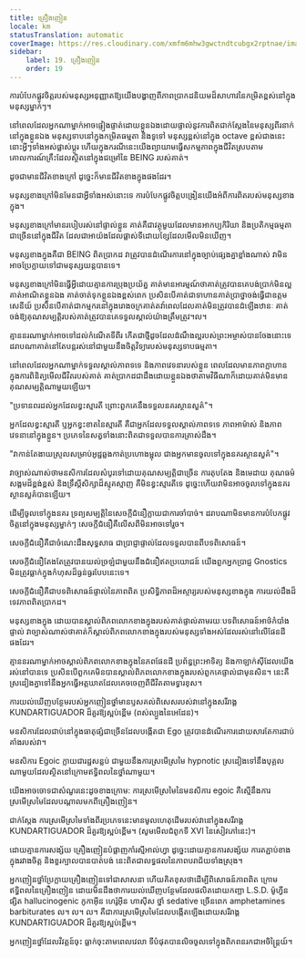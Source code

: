 ```yaml
---
title: គ្រឿងញៀន
locale: km
statusTranslation: automatic
coverImage: https://res.cloudinary.com/xmfm6mhw3gwctndtcubgx2rptnae/image/upload/v1741354419/small_cover_la_gran_rebelion_28716e29d2.webp
sidebar:
    label: 19. គ្រឿងញៀន
    order: 19
---
```

ការបំបែកផ្លូវចិត្តរបស់មនុស្សអនុញ្ញាតឱ្យយើងបង្ហាញពីភាពប្រាកដនិយមដ៏សាហាវនៃកម្រិតខ្ពស់នៅក្នុងមនុស្សម្នាក់ៗ។

នៅពេលដែលអ្នកណាម្នាក់អាចផ្ទៀងផ្ទាត់ដោយខ្លួនឯងដោយផ្ទាល់នូវការពិតជាក់ស្តែងនៃមនុស្សពីរនាក់នៅក្នុងខ្លួនឯង មនុស្សទាបនៅក្នុងកម្រិតធម្មតា និងទូទៅ មនុស្សខ្ពស់នៅក្នុង octave ខ្ពស់ជាងនេះ នោះអ្វីៗទាំងអស់ផ្លាស់ប្តូរ ហើយក្នុងករណីនេះយើងព្យាយាមធ្វើសកម្មភាពក្នុងជីវិតស្របតាមគោលការណ៍គ្រឹះដែលស្ថិតនៅក្នុងជម្រៅនៃ BEING របស់គាត់។

ដូចជាមានជីវិតខាងក្រៅ ដូច្នេះក៏មានជីវិតខាងក្នុងផងដែរ។

មនុស្សខាងក្រៅមិនមែនជាអ្វីទាំងអស់នោះទេ ការបំបែកផ្លូវចិត្តបង្រៀនយើងអំពីការពិតរបស់មនុស្សខាងក្នុង។

មនុស្សខាងក្រៅមានរបៀបរស់នៅផ្ទាល់ខ្លួន គាត់គឺជាវត្ថុមួយដែលមានអាកប្បកិរិយា និងប្រតិកម្មធម្មតាជាច្រើននៅក្នុងជីវិត ដែលជាអាយ៉ងដែលផ្លាស់ទីដោយខ្សែដែលមើលមិនឃើញ។

មនុស្សខាងក្នុងគឺជា BEING ពិតប្រាកដ វាត្រូវបានដំណើរការនៅក្នុងច្បាប់ផ្សេងគ្នាខ្លាំងណាស់ វាមិនអាចប្រែក្លាយទៅជាមនុស្សយន្តបានទេ។

មនុស្សខាងក្រៅមិនធ្វើអ្វីដោយគ្មានការប្រុងប្រយ័ត្ន គាត់មានអារម្មណ៍ថាគាត់ត្រូវបានគេបង់ប្រាក់មិនល្អ គាត់អាណិតខ្លួនឯង គាត់ចាត់ទុកខ្លួនឯងខ្ពស់ពេក ប្រសិនបើគាត់ជាទាហានគាត់ប្រាថ្នាចង់ធ្វើជាឧត្តមសេនីយ៍ ប្រសិនបើគាត់ជាកម្មករនៅក្នុងរោងចក្រគាត់តវ៉ាពេលដែលគាត់មិនត្រូវបានដំឡើងឋានៈ គាត់ចង់ឱ្យគុណសម្បត្តិរបស់គាត់ត្រូវបានគេទទួលស្គាល់យ៉ាងត្រឹមត្រូវ។ល។

គ្មាននរណាម្នាក់អាចទៅដល់កំណើតទីពីរ កើតជាថ្មីដូចដែលដំណឹងល្អរបស់ព្រះអម្ចាស់បានចែងនោះទេ ដរាបណាគាត់នៅតែបន្តរស់នៅជាមួយនឹងចិត្តវិទ្យារបស់មនុស្សទាបធម្មតា។

នៅពេលដែលអ្នកណាម្នាក់ទទួលស្គាល់ភាពទទេ និងភាពវេទនារបស់ខ្លួន ពេលដែលមានភាពក្លាហានក្នុងការពិនិត្យមើលជីវិតរបស់គាត់ គាត់ប្រាកដជាដឹងដោយខ្លួនឯងថាតាមវិធីណាក៏ដោយគាត់មិនមានគុណសម្បត្តិណាមួយឡើយ។

"ប្រទានពរដល់អ្នកដែលខ្វះស្មារតី ព្រោះពួកគេនឹងទទួលនគរស្ថានសួគ៌"។

អ្នកដែលខ្វះស្មារតី ឬអ្នកខ្វះខាតនៃស្មារតី គឺជាអ្នកដែលទទួលស្គាល់ភាពទទេ ភាពអាម៉ាស់ និងភាពវេទនានៅក្នុងខ្លួន។ ប្រភេទនៃសត្វទាំងនោះពិតជាទទួលបានការត្រាស់ដឹង។

"វាកាន់តែងាយស្រួលសម្រាប់អូដ្ឋឆ្លងកាត់ប្រហោងម្ជុល ជាងអ្នកមានចូលទៅក្នុងនគរស្ថានសួគ៌"។

វាច្បាស់ណាស់ថាមនសិការដែលសំបូរទៅដោយគុណសម្បតិ្តជាច្រើន ការតុបតែង និងមេដាយ គុណធម៌សង្គមដ៏ខ្ពង់ខ្ពស់ និងទ្រឹស្តីសិក្សាដ៏ស្មុគស្មាញ គឺមិនខ្វះស្មារតីទេ ដូច្នេះហើយវាមិនអាចចូលទៅក្នុងនគរស្ថានសួគ៌បានឡើយ។

ដើម្បីចូលទៅក្នុងនគរ ទ្រព្យសម្បត្តិនៃសេចក្តីជំនឿក្លាយជាការចាំបាច់។ ដរាបណាមិនមានការបំបែកផ្លូវចិត្តនៅក្នុងមនុស្សម្នាក់ៗ សេចក្តីជំនឿគឺលើសពីមិនអាចទៅរួច។

សេចក្តីជំនឿគឺជាចំណេះដឹងសុទ្ធសាធ ជាប្រាជ្ញាផ្ទាល់ដែលទទួលបានពីបទពិសោធន៍។

សេចក្តីជំនឿតែងតែត្រូវបានយល់ច្រឡំជាមួយនឹងជំនឿឥតប្រយោជន៍ យើងពួកអ្នកប្រាជ្ញ Gnostics មិនត្រូវធ្លាក់ក្នុងកំហុសដ៏ធ្ងន់ធ្ងរបែបនេះទេ។

សេចក្តីជំនឿគឺជាបទពិសោធន៍ផ្ទាល់នៃភាពពិត ប្រសិទ្ធិភាពដ៏អស្ចារ្យរបស់មនុស្សខាងក្នុង ការយល់ដឹងដ៏ទេវភាពពិតប្រាកដ។

មនុស្សខាងក្នុង ដោយបានស្គាល់ពិភពលោកខាងក្នុងរបស់គាត់ផ្ទាល់តាមរយៈបទពិសោធន៍អាថ៌កំបាំងផ្ទាល់ វាច្បាស់ណាស់ថាគាត់ក៏ស្គាល់ពិភពលោកខាងក្នុងរបស់មនុស្សទាំងអស់ដែលរស់នៅលើផែនដីផងដែរ។

គ្មាននរណាម្នាក់អាចស្គាល់ពិភពលោកខាងក្នុងនៃភពផែនដី ប្រព័ន្ធព្រះអាទិត្យ និងកាឡាក់ស៊ីដែលយើងរស់នៅបានទេ ប្រសិនបើពួកគេមិនបានស្គាល់ពិភពលោកខាងក្នុងរបស់ពួកគេផ្ទាល់ជាមុនសិន។ នេះគឺស្រដៀងគ្នាទៅនឹងអ្នកធ្វើអត្តឃាតដែលគេចចេញពីជីវិតតាមទ្វារខុស។

ការយល់ឃើញបន្ថែមរបស់អ្នកញៀនថ្នាំមានឫសគល់ពិសេសរបស់វានៅក្នុងសរីរាង្គ KUNDARTIGUADOR ដ៏គួរឱ្យស្អប់ខ្ពើម (ពស់ល្បួងនៃអេដែន)។

មនសិការដែលជាប់នៅក្នុងធាតុផ្សំជាច្រើនដែលបង្កើតជា Ego ត្រូវបានដំណើរការដោយសារតែការជាប់គាំងរបស់វា។

មនសិការ Egoic ក្លាយជារដ្ឋសន្លប់ ជាមួយនឹងការស្រមើស្រមៃ hypnotic ស្រដៀងទៅនឹងបុគ្គលណាមួយដែលស្ថិតនៅក្រោមឥទ្ធិពលនៃថ្នាំណាមួយ។

យើងអាចចោទជាសំណួរនេះដូចខាងក្រោម: ការស្រមើស្រមៃនៃមនសិការ egoic គឺស្មើនឹងការស្រមើស្រមៃដែលបណ្តាលមកពីគ្រឿងញៀន។

ជាក់ស្តែង ការស្រមើស្រមៃទាំងពីរប្រភេទនេះមានមូលហេតុដើមរបស់វានៅក្នុងសរីរាង្គ KUNDARTIGUADOR ដ៏គួរឱ្យស្អប់ខ្ពើម។ (សូមមើលជំពូកទី XVI នៃសៀវភៅនេះ)។

ដោយគ្មានការសង្ស័យ គ្រឿងញៀនបំផ្លាញកាំរស្មីអាល់ហ្វា ដូច្នេះដោយគ្មានការសង្ស័យ ការតភ្ជាប់ខាងក្នុងរវាងចិត្ត និងខួរក្បាលបានបាត់បង់ នេះពិតជាលទ្ធផលនៃភាពបរាជ័យទាំងស្រុង។

អ្នកញៀនថ្នាំប្រែក្លាយគ្រឿងញៀនទៅជាសាសនា ហើយគិតខុសថាដើម្បីពិសោធន៍ភាពពិត ក្រោមឥទ្ធិពលនៃគ្រឿងញៀន ដោយមិនដឹងថាការយល់ឃើញបន្ថែមដែលផលិតដោយកញ្ឆា L.S.D. ម៉ូហ្វីន ផ្សិត hallucinogenic កូកាអ៊ីន ហេរ៉ូអ៊ីន ហាស៊ីស ថ្នាំ sedative ច្រើនពេក amphetamines barbiturates ល។ ល។ ល។ គឺជាការស្រមើស្រមៃដែលបង្កើតឡើងដោយសរីរាង្គ KUNDARTIGUADOR ដ៏គួរឱ្យស្អប់ខ្ពើម។

អ្នកញៀនថ្នាំដែលវិវត្តន៍ចុះ ធ្លាក់ចុះតាមពេលវេលា ទីបំផុតបានលិចចូលទៅក្នុងពិភពនរកជាអចិន្ត្រៃយ៍។

